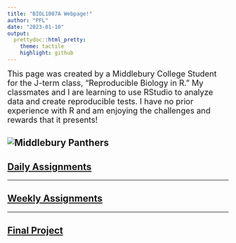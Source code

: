 ```yaml
---
title: "BIOL1007A Webpage!"
author: "PFL"
date: "2023-01-10"
output:
  prettydoc::html_pretty:
    theme: tactile
    highlight: github
---
```

<font size="4"> This page was created by a Middlebury College Student for the J-term class, "Reproducible Biology in R." My classmates and I are learning to use RStudio to analyze data and create reproducible tests. I have no prior experience with R and am enjoying the challenges and rewards that it presents! </font>

![Middlebury Panthers](http://www.nicholasmoegly.com/wp-content/uploads/2017/04/Nicholas-Moegly-Middlebury-Mascot-Logo.jpg)
--- 

## [Daily Assignments](Daily_Assignments.html)

-----------

## [Weekly Assignments](Weekly_Assignments.html)

------------

## [Final Project](final_project.html)


